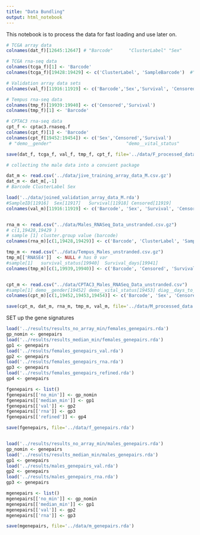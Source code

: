 ```yaml
---
title: "Data Bundling"
output: html_notebook
---
```


This notebook is to process the data for fast loading and use later on.

```r

# TCGA array data
colnames(dat_f)[12645:12647] # "Barcode"      "ClusterLabel" "Sex"       

# TCGA rna-seq data
colnames(tcga_f)[1] <- 'Barcode'
colnames(tcga_f)[19428:19429] <- c('ClusterLabel', 'SampleBarcode')  #"cluster.group" "value" 

# Validation array data sets
colnames(val_f)[11916:11919] <- c('Barcode','Sex','Survival', 'Censored') # "SampleID" "Sex"      "Survival" "Censored"

# Tempus rna-seq data
colnames(tmp_f)[19939:19940] <- c('Censored','Survival')
colnames(tmp_f)[1] <- 'Barcode'

# CPTAC3 rna-seq data
cpt_f <- cptac3.rnaseq.f
colnames(cpt_f)[1] <- 'Barcode'
colnames(cpt_f[19452:19454]) <- c('Sex','Censored','Survival')
 # "demo__gender"                            "demo__vital_status"                      "diag__days_to_last_known_disease_status"

save(dat_f, tcga_f, val_f, tmp_f, cpt_f, file='../data/F_processed_data.rda')

```


```r

# collecting the male data into a convient package

dat_m <- read.csv('../data/jive_training_array_data_M.csv.gz')
dat_m <- dat_m[,-1]
# Barcode ClusterLabel Sex

load('../data/joined_validation_array_data_M.rda')
#SampleID[11916]  Sex[11917]   Survival[11918] Censored[11919]
colnames(val_m)[11916:11919] <- c('Barcode', 'Sex', 'Survival', 'Censored')


rna_m <- read.csv("../data/Males_RNASeq_Data_unstranded.csv.gz")
# c(1,19428,19429 )
# sample [1] cluster.group value (barcode)
colnames(rna_m)[c(1,19428,19429)] <- c('Barcode', 'ClusterLabel', 'SampleBarcode')

tmp_m <- read.csv("../data/Tempus_Males_unstranded.csv.gz")
tmp_m[['RNASE4']]  <- NULL # has 0 var
#sample[1]   survival_status[19940]  Survival_days[19941]
colnames(tmp_m)[c(1,19939,19940)] <- c('Barcode', 'Censored', 'Survival')


cpt_m <- read.csv("../data/CPTAC3_Males_RNASeq_Data_unstranded.csv")
#sample[1] demo__gender[19452] demo__vital_status[19453] diag__days_to_last_known_disease_status[19454]
colnames(cpt_m)[c(1,19452,19453,19454)] <- c('Barcode', 'Sex', 'Censored', 'Survival')

save(cpt_m, dat_m, rna_m, tmp_m, val_m, file='../data/M_processed_data.rda')

```



SET up the gene signatures

```r

load('../results/results_no_array_min/females_genepairs.rda')
gp_nomin <- genepairs
load('../results/results_median_min/females_genepairs.rda')
gp1 <- genepairs
load('../results/females_genepairs_val.rda')
gp2 <- genepairs
load('../results/females_genepairs_rna.rda')
gp3 <- genepairs
load('../results/females_genepairs_refined.rda')
gp4 <- genepairs

fgenepairs <- list()
fgenepairs[['no_min']] <- gp_nomin
fgenepairs[['median_min']] <- gp1
fgenepairs[['val']] <- gp2
fgenepairs[['rna']] <- gp3
fgenepairs[['refined']] <- gp4

save(fgenepairs, file='../data/f_genepairs.rda')


load('../results/results_no_array_min/males_genepairs.rda')
gp_nomin <- genepairs
load('../results/results_median_min/males_genepairs.rda')
gp1 <- genepairs
load('../results/males_genepairs_val.rda')
gp2 <- genepairs
load('../results/males_genepairs_rna.rda')
gp3 <- genepairs

mgenepairs <- list()
mgenepairs[['no_min']] <- gp_nomin
mgenepairs[['median_min']] <- gp1
mgenepairs[['val']] <- gp2
mgenepairs[['rna']] <- gp3

save(mgenepairs, file='../data/m_genepairs.rda')

```

